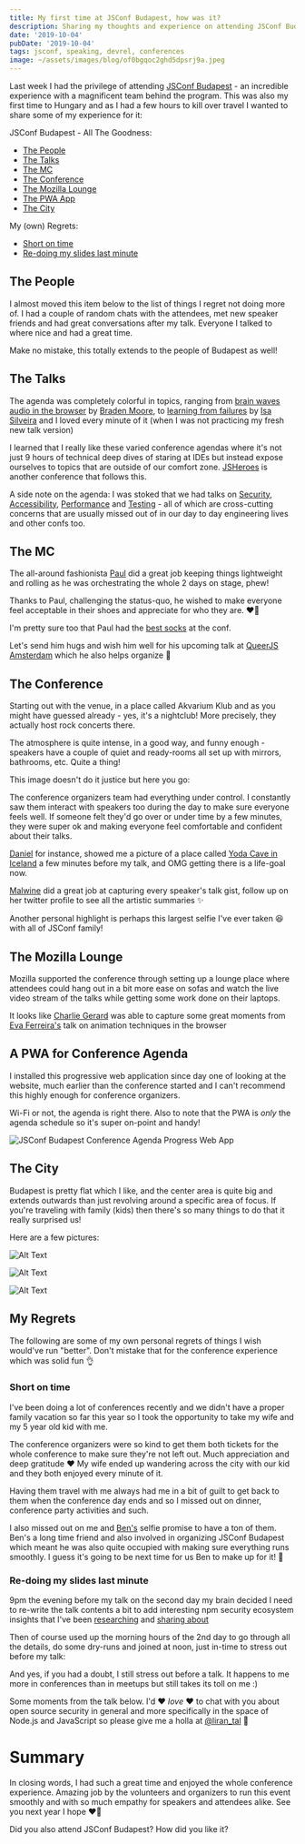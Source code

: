 ```yaml
---
title: My first time at JSConf Budapest, how was it?
description: Sharing my thoughts and experience on attending JSConf Budapest for the first time
date: '2019-10-04'
pubDate: '2019-10-04'
tags: jsconf, speaking, devrel, conferences
image: ~/assets/images/blog/of0bgqoc2ghd5dpsrj9a.jpeg
---
```


Last week I had the privilege of attending [JSConf Budapest](https://jsconfbp.com) - an incredible experience with a magnificent team behind the program. This was also my first time to Hungary and as I had a few hours to kill over travel I wanted to share some of my experience for it:

JSConf Budapest - All The Goodness:
 * [The People](#the-people)
 * [The Talks](#the-talks)
 * [The MC](#the-mc)
 * [The Conference](#the-conf)
 * [The Mozilla Lounge](#the-mozilla)
 * [The PWA App](#the-pwa)
 * [The City](#the-city)

My (own) Regrets:
 * [Short on time](#short-on-time)
 * [Re-doing my slides last minute](#slides-redo)


## The People

I almost moved this item below to the list of things I regret not doing more of. I had a couple of random chats with the attendees, met new speaker friends and had great conversations after my talk. Everyone I talked to where nice and had a great time.

Make no mistake, this totally extends to the people of Budapest as well!


## The Talks

The agenda was completely colorful in topics, ranging from [brain waves audio in the browser](https://twitter.com/robrkerr/status/1177546518380912640?s=20) by [Braden Moore](https://twitter.com/braden_rm), to [learning from failures](https://twitter.com/jsconfbp/status/1177608040670990338?s=20) by [Isa Silveira](https://twitter.com/silveira_bells) and I loved every minute of it (when I was not practicing my fresh new talk version)

I learned that I really like these varied conference agendas where it's not just 9 hours of technical deep dives of staring at IDEs but instead expose ourselves to topics that are outside of our comfort zone.  [JSHeroes](https://jsheroes.io) is another conference that follows this.

A side note on the agenda: I was stoked that we had talks on [Security](https://twitter.com/jsconfbp/status/1177572957847216130?s=20), [Accessibility](https://twitter.com/jsconfbp/status/1177130554095034369?s=20), [Performance](https://twitter.com/bogy0/status/1177176293537976321?s=20) and [Testing](https://twitter.com/jsconfbp/status/1177145361263202304?s=20) - all of which are cross-cutting concerns that are usually missed out of in our day to day engineering lives and other confs too.

## The MC

The all-around fashionista [Paul](https://twitter.com/paul_v_m) did a great job keeping things lightweight and rolling as he was orchestrating the whole 2 days on stage, phew!

Thanks to Paul, challenging the status-quo, he wished to make everyone feel acceptable in their shoes and appreciate for who they are. ❤️👏

<Tweet id="https://twitter.com/liran_tal/status/1177129309380796418" />

I'm pretty sure too that Paul had the [best socks](https://twitter.com/liran_tal/status/1177166418938384384?s=20) at the conf.


Let's send him hugs and wish him well for his upcoming talk at [QueerJS Amsterdam](https://queerjs.com) which he also helps organize 🎉


## The Conference

Starting out with the venue, in a place called Akvarium Klub and as you might have guessed already - yes, it's a nightclub! More precisely, they actually host rock concerts there.

The atmosphere is quite intense, in a good way, and funny enough - speakers have a couple of quiet and ready-rooms all set up with mirrors, bathrooms, etc. Quite a thing!

This image doesn't do it justice but here you go:

The conference organizers team had everything under control. I constantly saw them interact with speakers too during the day to make sure everyone feels well. If someone felt they'd go over or under time by a few minutes, they were super ok and making everyone feel comfortable and confident about their talks.

[Daniel](https://twitter.com/daniliptak) for instance, showed me a picture of a place called [Yoda Cave in Iceland](http://www.travelociraptor.com/yoda-cave-iceland/) a few minutes before my talk, and OMG getting there is a life-goal now.

[Malwine](https://twitter.com/malweene) did a great job at capturing every speaker's talk gist, follow up on her twitter profile to see all the artistic summaries ✨

Another personal highlight is perhaps this largest selfie I've ever taken 😆 with all of JSConf family!

<Tweet id="https://twitter.com/liran_tal/status/1177626787930656768" />

## The Mozilla Lounge

Mozilla supported the conference through setting up a lounge place where attendees could hang out in a bit more ease on sofas and watch the live video stream of the talks while getting some work done on their laptops.

It looks like [Charlie Gerard](https://twitter.com/devdevcharlie/status/1177571665213054976?s=20) was able to capture some great moments from [Eva Ferreira's](https://twitter.com/evaferreira92) talk on animation techniques in the browser

## A PWA for Conference Agenda

I installed this progressive web application since day one of looking at the website, much earlier than the conference started and I can't recommend this highly enough for conference organizers. 

Wi-Fi or not, the agenda is right there. Also to note that the PWA is *only* the agenda schedule so it's super on-point and handy!

![JSConf Budapest Conference Agenda Progress Web App](/images/blog/2qsl7y098sciehqwoeh7.png)

## The City

Budapest is pretty flat which I like, and the center area is quite big and extends outwards than just revolving around a specific area of focus. If you're traveling with family (kids) then there's so many things to do that it really surprised us!

Here are a few pictures:

![Alt Text](/images/blog/6fmzk2b5mn7s1ws3jf0c.jpg)

![Alt Text](/images/blog/d1o0ofq1384iu4t80wwy.jpg)

![Alt Text](/images/blog/oibp1ouh80rc2wmjkwmh.jpg)

## My Regrets

The following are some of my own personal regrets of things I wish would've run "better". Don't mistake that for the conference experience which was solid fun 👌

### Short on time

I've been doing a lot of conferences recently and we didn't have a proper family vacation so far this year so I took the opportunity to take my wife and my 5 year old kid with me.

The conference organizers were so kind to get them both tickets for the whole conference to make sure they're not left out. Much appreciation and deep gratitude ❤️ My wife ended up wandering across the city with our kid and they both enjoyed every minute of it.

Having them travel with me always had me in a bit of guilt to get back to them when the conference day ends and so I missed out on dinner, conference party activities and such.

I also missed out on me and [Ben's](https://twitter.com/BenedekGagyi) selfie promise to have a ton of them. Ben's a long time friend and also involved in organizing JSConf Budapest which meant he was also quite occupied with making sure everything runs smoothly. I guess it's going to be next time for us Ben to make up for it! 🤗


### Re-doing my slides last minute

9pm the evening before my talk on the second day my brain decided I need to re-write the talk contents a bit to add interesting npm security ecosystem insights that I've been [researching](https://snyk.io/blog/why-npm-lockfiles-can-be-a-security-blindspot-for-injecting-malicious-modules/) and [sharing about](https://snyk.io/blog/how-much-do-we-really-know-about-how-packages-behave-on-the-npm-registry/)

<Tweet id="https://twitter.com/liran_tal/status/1177489575603630082" />

Then of course used up the morning hours of the 2nd day to go through all the details, do some dry-runs and joined at noon, just in-time to stress out before my talk:

<Tweet id="https://twitter.com/liran_tal/status/1177564450427166721" />

And yes, if you had a doubt, I still stress out before a talk. It happens to me more in conferences than in meetups but still takes its toll on me :)

Some moments from the talk below. I'd ❤️ *love* ❤️ to chat with you about open source security in general and more specifically in the space of Node.js and JavaScript so please give me a holla at [@liran_tal](https://twitter.com/liran_tal) 🙌

<Tweet id="https://twitter.com/jsconfbp/status/1177572957847216130" />

# Summary

In closing words, I had such a great time and enjoyed the whole conference experience. Amazing job by the volunteers and organizers to run this event smoothly and with so much empathy for speakers and attendees alike. See you next year I hope ❤️🎉

Did you also attend JSConf Budapest? How did you like it? 